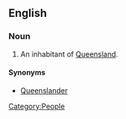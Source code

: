 ==English==

===Noun===
{{en-noun}}

# {{Australia|jocular}} An inhabitant of [[Queensland]].

{{African American Vernacular English|AU|Arab|a}}
{{Arab|a|bb}}

====Synonyms====
* [[Queenslander]]

[[Category:People]]